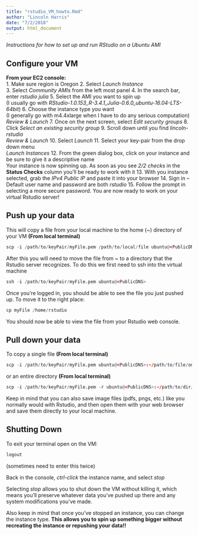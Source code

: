 ```yaml
---
title: "rstudio_VM_howto.Rmd"
author: "Lincoln Harris"
date: "7/2/2018"
output: html_document
---
```


*Instructions for how to set up and run RStudio on a Ubuntu AMI*

## Configure your VM

**From your EC2 console:**                 
   1. Make sure region is Oregon 
    2. Select *Launch Instance*       
    3. Select *Community AMIs* from the left most panel
    4. In the search bar, enter *rstudio julia*
    5. Select the AMI you want to spin up      
          (I usually go with *RStudio-1.0.153_R-3.4.1_Julia-0.6.0_ubuntu-16.04-LTS-64bit*)
    6. Choose the instance type you want        
          (I generally go with m4.4xlarge when I have to do any serious computation) 
          *Review & Launch*
    7. Once on the next screen, select *Edit security groups*
    8. Click *Select an existing security group*
    9. Scroll down until you find *lincoln-rstudio*    
          *Review & Launch*
    10. Select *Launch*
    11. Select your key-pair from the drop down menu       
          *Launch Instances*
    12. From the green dialog box, click on your instance and be sure to give it a descriptive name          
    Your instance is now spinning up. As soon as you see *2/2 checks* in the **Status Checks** column you'll be ready to work with it
    13. With you instance selected, grab the *IPv4 Public IP* and paste it into your browser
    14. Sign in -- Default user name and password are both *rstudio*
    15. Follow the prompt in selecting a more secure password. You are now ready to work on your virtual Rstudio server!

## Push up your data

This will copy a file from your local machine to the home (~) directory of your VM **(From local terminal)**                     
```r
scp -i /path/to/keyPair/myFile.pem /path/to/local/file ubuntu@<PublicDNS>:~ 
```

After this you will need to move the file from ~ to a directory that the Rstudio server recognizes. 
To do this we first need to ssh into the virtual machine

```r
ssh -i /path/to/keyPair/myFile.pem ubuntu@<PublicDNS>
```

Once you're logged in, you should be able to see the file you just pushed up. To move it to the right place: 
```r
cp myFile /home/rstudio
```

You should now be able to view the file from your Rstudio web console. 

## Pull down your data

To copy a single file **(From local terminal)**                       
```r
scp -i /path/to/keyPair/myFile.pem ubuntu@<PublicDNS>:~/path/to/file/on/VM /destination/on/local
```

or an entire directory **(From local terminal)**         
```r
scp -i /path/to/keyPair/myFile.pem -r ubuntu@<PublicDNS>:~/path/to/dir/on/VM /destination/on/local
```

Keep in mind that you can also save image files (pdfs, pngs, etc.) like you normally would with Rstudio, and then open them with your web browser and save them directly to your local machine. 

## Shutting Down
To exit your terminal open on the VM:
```r
logout
```
(sometimes need to enter this twice)

Back in the console, *ctrl-click* the instance name, and select *stop* 

Selecting *stop* allows you to shut down the VM without killing it, which means you'll preserve whatever data you've pushed up there and any system modifications you've made. 

Also keep in mind that once you've stopped an instance, you can change the instance type. **This allows you to spin up something bigger without recreating the instance or repushing your data!!**

